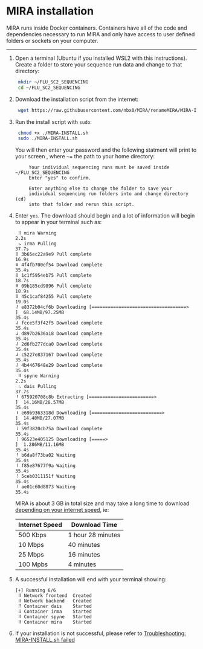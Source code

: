 # MIRA installation

MIRA runs inside Docker containers. Containers have all of the code and dependencies necessary to run MIRA and only have access to user defined folders or sockets on your computer.

<hr>

1. Open a terminal (Ubuntu if you installed WSL2 with this instructions). Create a folder to store your sequence run data and change to that directory:
   ```bash
    mkdir ~/FLU_SC2_SEQUENCING
    cd ~/FLU_SC2_SEQUENCING
   ```
2. Download the installation script from the internet:
   ```bash
    wget https://raw.githubusercontent.com/nbx0/MIRA/renameMIRA/MIRA-INSTALL.sh
   ```
3. Run the install script with `sudo`:
   ```bash
    chmod +x ./MIRA-INSTALL.sh
    sudo ./MIRA-INSTALL.sh
   ```
   You will then enter your password and the following statment will print to your screen , where `~`= the path to your home directory:
   ```
        Your individual sequencing runs must be saved inside ~/FLU_SC2_SEQUENCING
        Enter "yes" to confirm.

        Enter anything else to change the folder to save your
        individual sequencing run folders into and change directory (cd)
        into that folder and rerun this script.
   ```
4. Enter `yes`. The download should begin and a lot of information will begin to appear in your terminal such as:
   ```
    ⠿ mira Warning                                                                                                                                                                                                                                          2.2s
 ⠦ irma Pulling                                                                                                                                                                                                                                         37.7s
   ⠿ 3b65ec22a9e9 Pull complete                                                                                                                                                                                                                         16.9s
   ⠿ 4f4fb700ef54 Download complete                                                                                                                                                                                                                     35.4s
   ⠿ 1c1f5954eb75 Pull complete                                                                                                                                                                                                                         18.7s
   ⠿ 09b185cd9896 Pull complete                                                                                                                                                                                                                         18.9s
   ⠿ 45c1caf84255 Pull complete                                                                                                                                                                                                                         19.0s
   ⠼ e8372b04cf6b Downloading [===================================>               ]  68.14MB/97.25MB                                                                                                                                                    35.4s
   ⠼ fcce5f3f42f5 Download complete                                                                                                                                                                                                                     35.4s
   ⠼ d897b2636a18 Download complete                                                                                                                                                                                                                     35.4s
   ⠼ 2d6fb277dca0 Download complete                                                                                                                                                                                                                     35.4s
   ⠼ c5227e837167 Download complete                                                                                                                                                                                                                     35.4s
   ⠼ 4b4467648e29 Download complete                                                                                                                                                                                                                     35.4s
 ⠿ spyne Warning                                                                                                                                                                                                                                         2.2s
 ⠦ dais Pulling                                                                                                                                                                                                                                         37.7s
   ⠸ 675920708c8b Extracting [========================>                          ]  14.16MB/28.57MB                                                                                                                                                     35.4s
   ⠸ e69b9363318d Downloading [==========================>                        ]  14.48MB/27.07MB                                                                                                                                                    35.4s
   ⠸ 59f3820cb75a Download complete                                                                                                                                                                                                                     35.4s
   ⠸ 96523e405125 Downloading [=====>                                             ]  1.286MB/11.16MB                                                                                                                                                    35.4s
   ⠸ b6da8f73ba02 Waiting                                                                                                                                                                                                                               35.4s
   ⠸ f85e87677f9a Waiting                                                                                                                                                                                                                               35.4s
   ⠸ 5ceb0311151f Waiting                                                                                                                                                                                                                               35.4s
   ⠸ ae01c60d8873 Waiting                                                                                                                                                                                                                               35.4s
   ```
   MIRA is about 3 GB in total size and may take a long time to download [depending on your internet speed](https://www.omnicalculator.com/other/download-time), ie:

    |Internet Speed|Download Time|
    |--|--|
    |500 Kbps|1 hour 28 minutes|
    |10 Mbps|40 minutes|
    |25 Mbps|16 minutes|
    |100 Mpbs|4 minutes|

5. A successful installation will end with your terminal showing:
   ```
   [+] Running 6/6
 ⠿ Network frontend  Created     
 ⠿ Network backend   Created     
 ⠿ Container dais    Started     
 ⠿ Container irma    Started     
 ⠿ Container spyne   Started     
 ⠿ Container mira    Started     
   ```

6. If your installation is not successful, please refer to [Troubleshooting: MIRA-INSTALL.sh failed](./troubleshooting.Rmd#MIRA-install.sh-failed)